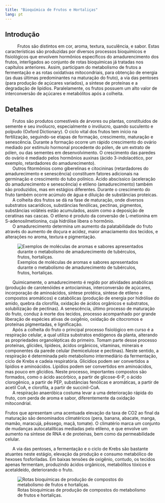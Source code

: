 ```yaml
---
title: "Bioquímica de Frutos e Hortaliças"
lang: pt
---
```



```{=html}
<script async src="https://www.googletagmanager.com/gtag/js?id=G-S1L73VGCG5"></script>
```
```{=html}
<script>
  window.dataLayer = window.dataLayer || [];
  function gtag(){dataLayer.push(arguments);}
  gtag('js', new Date());

  gtag('config', 'G-S1L73VGCG5');
</script>
```



## Introdução

|       	Frutos são distintos em cor, aroma, textura, suculência, e sabor. Estas características são produzidas por diversos processos bioquímicos e fisiológicos que envolvem hormônios específicos do amadurencimento dos frutos, interligados ao conjunto de rotas bioquímicas já tratadas nos capítulos anteriores. Assim, participam do metabolismo de frutos a fermentação e as rotas oxidativas mitocondriais, para obtenção de energia (as duas últimas predominantes na maturação do fruto), a via das pentoses (para produção de açúcares variados), a síntese de proteínas e a degradação de lipídios. Paralelamente, os frutos possuem um alto valor de interconversão de açúcares e metabólitos após a colheita.

## Detalhes

|       Frutos são produtos comestíveis de árvores ou plantas, constituidos de semente e seu invólucro, especialmente o invólucro, quando suculento e polpudo (Oxford Dictionary). O ciclo vital dos frutos tem início na fertilização, seguindo-se etapas de formação, crescimento, maturação e senescência. Durante a formação ocorre um rápido crescimento do ovário mediado por estímulo hormonal procedente do pólen, de um extrato de pólen, ou das sementes em desenvolvimento. O crescimento das paredes do ovário é mediado pelos hormônios auxinas (ácido 3-indolacético, por exemplo, retardadores do amadurecimento). 

|       Outros fitormônios como giberelinas e citocininas (retardadores do amadurecimento e senescência) constituem fatores adicionais na germinação e crescimento do tubo polínico. Àcido abscíssico (aceleração do amadurecimento e senescência) e etileno (amadurecimento) também são produzidos, mas em estágios diferentes. Durante o crescimento do fruto também ocorre acúmulo de água e diluição de substâncias proteicas. 


|       A colheita dos frutos se dá na fase de maturação, onde diversos substratos sacarídicos, substâncias fenólicas, pectinas, pigmentos, substâncias voláteis estão acumulados, assim como a deposição de ceratinas nas cascas. O etileno é produto da conversão de L-metionina em S-adenosilmetionina, cuja hidrólise libera o hormônio. 

|       O amadurecimento determina um aumento da palatabilidade do fruto através do aumento de doçura e acidez, maior amaciamento dos tecidos, e alterações no aroma, textura e pigmentação. 

![Exemplos de moléculas de aromas e sabores apresentados durante o metabolismo de amadurecimento de tubérculos, frutos, hortaliças.](frutos.png){#fig-frutos}

|       Quimicamente, o amadurecimento é regido por atividades anabólicas (produção de carotenóides e antocianinas, interconversão de açúcares, incorporação de aminoácidos, síntese protéica, síntese de etileno e compostos aromáticos) e catabólicas (produção de energia por hidrólise do amido, quebra da clorofila, oxidação de ácidos orgânicos e substratos, solubilização de pectinas). A senescência, último processo de maturação do fruto, conduz à morte dos tecidos, processo acompanhado por grande liberação de espécies ativas de oxigênio, oxidação de citocromos e proteínas pigmentadas, e lignificação. 


|       Após a colheita do fruto o principal processo fisiológico em curso é a respiração celular, a qual utiliza substratos endógenos da planta, alterando as propriedades organolépticas do primeiro. Tomam parte desse processo proteínas, glícides, lipídeos, ácidos orgânicos, vitaminas, minerais e componentes da parede celular (hemicelulose e pectinas). Neste sentido, a respiração é determinada pelo metabolismo intermediário da fermentação, ciclo de Krebs e cadeia respiratória. Glicídios podem ser convertidos a lipídios e aminoácidos. Lipídios podem ser convertidos em aminoácidos, mas pouco em glicídios. Neste processo, importantes compostos são formados, como o ácido ascórbico, a partir de glicose-6-P, o ácido clorogênico, a partir de PEP, substâncias fenólicas e aromáticas, a partir de acetil CoA, e clorofila, a partir de succinil-CoA. 

|       A respiração anaeróbica costuma levar a uma deterioração rápida do fruto, com perda de aroma e sabor, diferentemente da oxidação mitocondrial. 
Frutos que apresentam uma acentuada elevação da taxa de CO2 ao final da maturação são denominados climatéricos (pera, banana, abacate, manga, mamão, maracujá, pêssego, maçã, tomate). O climatério marca um conjunto de mudanças autocatalíticas mediadas pelo etileno, e que envolve um aumento na síntese de RNA e de proteínas, bem como da permeabilidade celular. 

|       A via das pentoses, a fermentação e o ciclo de Krebs são bastante atuantes neste estágio, elevação da produção e consumo metabólico de hexoses fosforiladas. Em baixas tensões de oxigênio, contudo, os tecidos apenas fermentam, produzindo ácidos orgânicos, metabólitos tóxicos e acetaldeído, deteriorando o fruto.

![Rotas bioquímicas de produção de compostos do metabolismo de frutos e hortaliças.](frutos2.png){#fig-frutos2}


